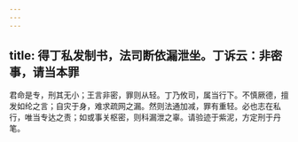 ```yaml
---
---
---
```

title: 得丁私发制书，法司断依漏泄坐。丁诉云：非密事，请当本罪
---



君命是专，刑其无小；王言非密，罪则从轻。丁乃攸司，属当行下。不慎厥德，擅发如纶之言；自灾于身，难求疏网之漏。然则法通加减，罪有重轻。必也志在私行，唯当专达之责；如或事关枢密，则科漏泄之辜。请验迹于紫泥，方定刑于丹笔。